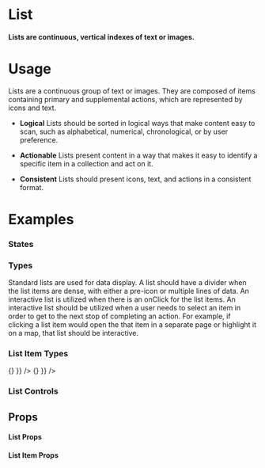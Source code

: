 
<Meta title="Data Display|List" component={List} />

# List

#### Lists are continuous, vertical indexes of text or images.

<Preview withToolbar>
  <Story name="Standard">
        <List title="My List">
          <ListItem title="List Item" />
          <ListItem title="List Item" />
          <ListItem title="List Item" />
        </List>
  </Story>
</Preview>

# Usage

Lists are a continuous group of text or images. They are composed of items containing primary and supplemental actions, which are represented by icons and text.

- **Logical**
Lists should be sorted in logical ways that make content easy to scan, such as alphabetical, numerical, chronological, or by user preference.

- **Actionable**
Lists present content in a way that makes it easy to identify a specific item in a collection and act on it.

- **Consistent**
Lists should present icons, text, and actions in a consistent format.


# Examples

### States

<Preview>
  <Story name="States">
   <List>
        <ListItem
          title="List Item (standard)"
          description="This is the description"
        />
        <ListItem
          title="List Item (selected)"
          description="This is the description"
          isSelected
        />
        <ListItem
          title="List Item (disabled)"
          description="This is the description"
          disabled
        />
    </List>
  </Story>
</Preview>

### Types

Standard lists are used for data display. A list should have a divider when the list items are dense, with either a pre-icon or multiple lines of data. An interactive list is utilized when there is an onClick for the list items. An interactive list should be utilized when a user needs to select an item in order to get to the next stop of completing an action. For example, if clicking a list item would open the that item in a separate page or highlight it on a map, that list should be interactive.

<Preview>
  <Story name="Types">
  <Grid columns="2">
  <List title="Standard">
        <ListItem
          title="List Item"
          description="This is the description"
        />
        <ListItem
          title="List Item"
          description="This is the description"
        />
        <ListItem
          title="List Item"
          description="This is the description"
        />
    </List>
      <List title="With a Divider" isDivided >
        <ListItem
          title="List Item"
          description="This is the description"
        />
        <ListItem
          title="List Item"
          description="This is the description"
        />
        <ListItem
          title="List Item"
          description="This is the description"
        />
    </List>
    <List title="Interactive" isInteractive>
        <ListItem title="List Item" description="This is the description" />
        <ListItem title="List Item" description="This is the description" />
        <ListItem title="List Item" description="This is the description" />
      </List>
       <List title="Interactive" isInverse isInteractive>
        <ListItem title="List Item" description="This is the description" />
        <ListItem title="List Item" description="This is the description" />
        <ListItem title="List Item" description="This is the description" />
      </List>
      </Grid>
  </Story>
</Preview>


### List Item Types

<Preview>
  <Story name="List Item Types">
  <Grid columns="2">
    <List title="Pre-Label">
        <ListItem
          title="List Item"
          description="This is the description"
          pre={{ label: "AB" }}
        />
        <ListItem
          title="List Item"
          description="This is the description"
          pre={{ label: "CD" }}
        />
        <ListItem
          title="List Item"
          description="This is the description"
          pre={{ label: "EF" }}
        />
        <ListItem
          title="List Item"
          description="This is the description"
          pre={{ label: "GH" }}
        />
     </List>
     <List title="Post Label">
        <ListItem
          title="List Item"
          description="This is the description"
          post={{ type: "label", label: "Label" }}
        />
        <ListItem
          title="List Item"
          description="This is the description"
          post={{ type: "label", label: "6" }}
        />
        <ListItem
          title="List Item"
          description="This is the description"
          post={{ type: "label", label: "NEW!" }}
        />
        <ListItem
          title="List Item"
          description="This is the description"
          post={{ type: "label", label: "9" }}
        />
      </List>
      <List title="Post Icon">
        <ListItem
          title="List Item"
          description="This is the description"
          post={{ type: "icon", icon: "right" }}
        />
        <ListItem
          title="List Item"
          description="This is the description"
          post={{ type: "icon", icon: "info" }}
        />
        <ListItem
          title="List Item"
          description="This is the description"
          post={{ type: "icon", icon: "home", onClick: () => {} }}
        />
        <ListItem
          title="List Item"
          description="This is the description"
          post={{ type: "icon", icon: "bookmark", onClick: () => {} }}
        />
      </List>
      </Grid>
  </Story>
</Preview>






### List Controls

<Preview>
  <Story name="List Controls">
  <Grid columns="2">
  <List title="Checkbox">
        <ListItem
          title="List Item"
          description="This is the description"
          post={{ type: "checkbox" }}
        />
        <ListItem
          title="List Item"
          description="This is the description"
          post={{ type: "checkbox" }}
        />
        <ListItem
          title="List Item"
          description="This is the description"
          post={{ type: "checkbox" }}
        />
        <ListItem
          title="List Item"
          description="This is the description"
          post={{ type: "checkbox" }}
        />
      </List>
    <List title="Toggle">
        <ListItem
          title="List Item"
          description="This is the description"
          post={{ type: "toggle" }}
        />
        <ListItem
          title="List Item"
          description="This is the description"
          post={{ type: "toggle" }}
        />
        <ListItem
          title="List Item"
          description="This is the description"
          post={{ type: "toggle" }}
        />
        <ListItem
          title="List Item"
          description="This is the description"
          post={{ type: "toggle" }}
        />
      </List>
      </Grid>
  </Story>
</Preview>




## Props

#### List Props
<Props of={List} />

#### List Item Props
<Props of={ListItem} />